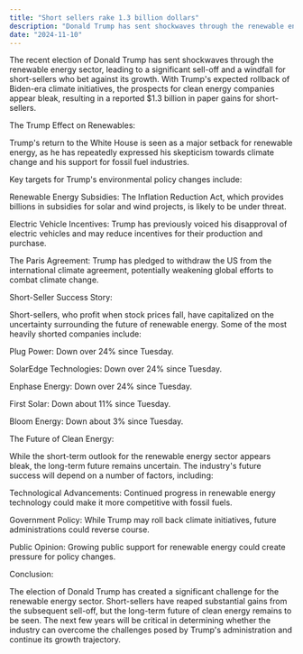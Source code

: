 ```yaml
---
title: "Short sellers rake 1.3 billion dollars"
description: "Donald Trump has sent shockwaves through the renewable energy sector with windfall for short-sellers."
date: "2024-11-10"
---
```



The recent election of Donald Trump has sent shockwaves through the renewable energy sector, leading to a significant sell-off and a windfall for short-sellers who bet against its growth. With Trump's expected rollback of Biden-era climate initiatives, the prospects for clean energy companies appear bleak, resulting in a reported $1.3 billion in paper gains for short-sellers.

The Trump Effect on Renewables:

Trump's return to the White House is seen as a major setback for renewable energy, as he has repeatedly expressed his skepticism towards climate change and his support for fossil fuel industries.

Key targets for Trump's environmental policy changes include:

Renewable Energy Subsidies: The Inflation Reduction Act, which provides billions in subsidies for solar and wind projects, is likely to be under threat.

Electric Vehicle Incentives: Trump has previously voiced his disapproval of electric vehicles and may reduce incentives for their production and purchase.

The Paris Agreement: Trump has pledged to withdraw the US from the international climate agreement, potentially weakening global efforts to combat climate change.

Short-Seller Success Story:

Short-sellers, who profit when stock prices fall, have capitalized on the uncertainty surrounding the future of renewable energy. Some of the most heavily shorted companies include:

Plug Power: Down over 24% since Tuesday.

SolarEdge Technologies: Down over 24% since Tuesday.

Enphase Energy: Down over 24% since Tuesday.

First Solar: Down about 11% since Tuesday.

Bloom Energy: Down about 3% since Tuesday.

The Future of Clean Energy:

While the short-term outlook for the renewable energy sector appears bleak, the long-term future remains uncertain. The industry's future success will depend on a number of factors, including:

Technological Advancements: Continued progress in renewable energy technology could make it more competitive with fossil fuels.

Government Policy: While Trump may roll back climate initiatives, future administrations could reverse course.

Public Opinion: Growing public support for renewable energy could create pressure for policy changes.

Conclusion:

The election of Donald Trump has created a significant challenge for the renewable energy sector. Short-sellers have reaped substantial gains from the subsequent sell-off, but the long-term future of clean energy remains to be seen. The next few years will be critical in determining whether the industry can overcome the challenges posed by Trump's administration and continue its growth trajectory.
